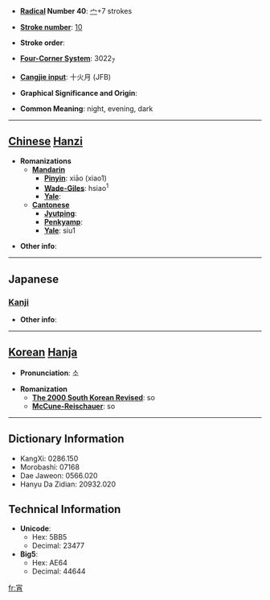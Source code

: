 * '''[[Wiktionary:Chinese radical index| Radical]] Number 40''': [[Wiktionary:Chinese radical index 宀|宀]]+7 strokes

* '''[[Wiktionary:Chinese total strokes index|Stroke number]]''': [[Wiktionary:Chinese total strokes index 10|10]]

* '''Stroke order''': 

* '''[[Wiktionary:Chinese four corner index|Four-Corner System]]''': 3022<sub>7</sub>

* '''[[Wiktionary:Chinese Cangjie index|Cangjie input]]''': 十火月 (JFB)

* '''Graphical Significance and Origin''': 

* '''Common Meaning''': night, evening, dark

----

== [[Chinese]] [[Hanzi]] ==

* '''Romanizations'''
** '''[[Mandarin]]'''
*** '''[[Pinyin]]''': xiāo (xiao1)
*** '''[[Wade-Giles]]''': hsiao<sup>1</sup>
*** '''[[Yale]]''': 
** '''[[Cantonese]]'''
*** '''[[Jyutping]]''':
*** '''[[Penkyamp]]''': 
*** '''[[Yale]]''': siu1

* '''Other info''': 

----

==Japanese==
===[[Kanji]]===
{{kanji|on readings=[[しょう]] (shō)|kun readings=[[よい]] (yoi)}}

* '''Other info''':  

----

== [[Korean]] [[Hanja]] ==

* '''Pronunciation''': 소

* '''Romanization'''
** '''[[The 2000 South Korean Revised Romanization|The 2000 South Korean Revised]]''': so
** '''[[McCune-Reischauer]]''': so

----

== Dictionary Information ==

* KangXi: 0286.150
* Morobashi: 07168
* Dae Jaweon: 0566.020
* Hanyu Da Zidian: 20932.020

== Technical Information ==

* '''Unicode''':
** Hex: 5BB5
** Decimal: 23477
* '''Big5''':
** Hex: AE64
** Decimal: 44644

[[fr:宵]]